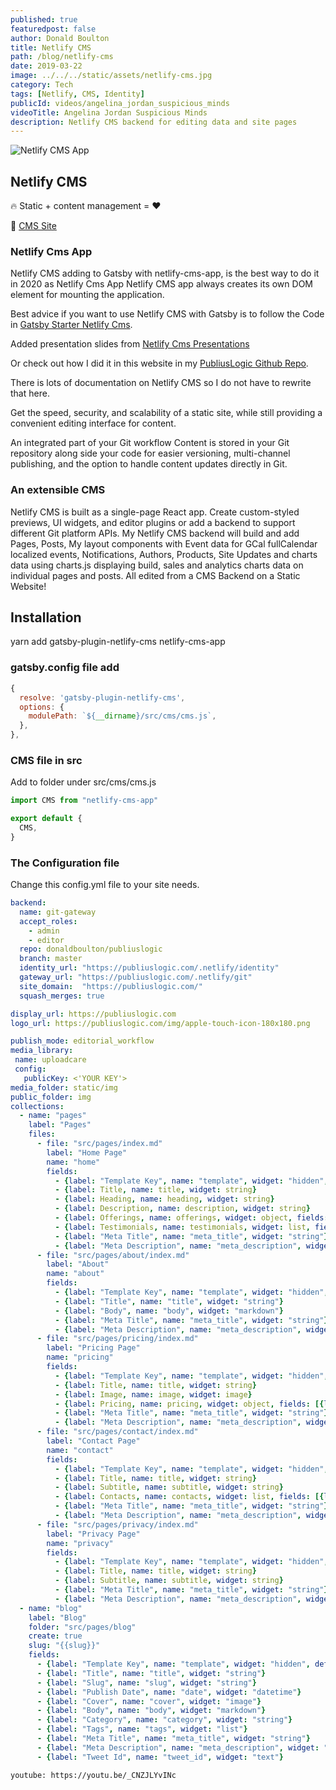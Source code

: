 ```yaml
---
published: true
featuredpost: false
author: Donald Boulton
title: Netlify CMS
path: /blog/netlify-cms
date: 2019-03-22
image: ../../../static/assets/netlify-cms.jpg
category: Tech
tags: [Netlify, CMS, Identity]
publicId: videos/angelina_jordan_suspicious_minds
videoTitle: Angelina Jordan Suspicious Minds
description: Netlify CMS backend for editing data and site pages
---
```


![Netlify CMS App](../../../static/assets/netlify-cms.jpg)

## Netlify CMS

🔥 Static + content management = ❤️

🔗 [CMS Site](https://www.netlifycms.org/)

### Netlify Cms App

Netlify CMS adding to Gatsby with netlify-cms-app, is the best way to do it in 2020 as Netlify Cms App Netlify CMS app always creates its own DOM element for mounting the application.

Best advice if you want to use Netlify CMS with Gatsby is to follow the Code in [Gatsby Starter Netlify Cms](https://github.com/netlify-templates/gatsby-starter-netlify-cms).

Added presentation slides from [Netlify Cms Presentations](https://github.com/Benaiah/netlify-cms-presentations-example)

Or check out how I did it in this website in my [PubliusLogic Github Repo](https://github.com/donaldboulton/publiuslogic).

There is lots of documentation on Netlify CMS so I do not have to rewrite that here.

Get the speed, security, and scalability of a static site, while still providing a convenient editing interface for content.

An integrated part of your Git workflow
Content is stored in your Git repository along side your code for easier versioning, multi-channel publishing, and the option to handle content updates directly in Git.

### An extensible CMS

Netlify CMS is built as a single-page React app. Create custom-styled previews, UI widgets, and editor plugins or add a backend to support different Git platform APIs.
My Netlify CMS backend will build and add Pages, Posts, My layout components with Event data for GCal fullCalendar localized events, Notifications, Authors, Products, Site Updates and charts data using charts.js displaying build, sales and analytics charts data on individual pages and posts. All edited from a CMS Backend on a Static Website!

## Installation

yarn add gatsby-plugin-netlify-cms netlify-cms-app

### gatsby.config file add

```js:title=gatsby-config.js {2,4}
{
  resolve: 'gatsby-plugin-netlify-cms',
  options: {
    modulePath: `${__dirname}/src/cms/cms.js`,
  },
},
```

### CMS file in src

Add to folder under src/cms/cms.js

```jsx:title=src/cms/cms.js {3-5}
import CMS from "netlify-cms-app"

export default {
  CMS,
}
```

### The Configuration file

Change this config.yml file to your site needs.

```yaml:title=static/admin/config.yml
backend:
  name: git-gateway
  accept_roles:
    - admin
    - editor
  repo: donaldboulton/publiuslogic
  branch: master
  identity_url: "https://publiuslogic.com/.netlify/identity"
  gateway_url: "https://publiuslogic.com/.netlify/git"
  site_domain:  "https://publiuslogic.com/"
  squash_merges: true

display_url: https://publiuslogic.com
logo_url: https://publiuslogic.com/img/apple-touch-icon-180x180.png

publish_mode: editorial_workflow
media_library:
 name: uploadcare
 config:
   publicKey: <'YOUR KEY'>
media_folder: static/img
public_folder: img
collections:
  - name: "pages"
    label: "Pages"
    files:
      - file: "src/pages/index.md"
        label: "Home Page"
        name: "home"
        fields:
          - {label: "Template Key", name: "template", widget: "hidden", default: "home-page"}
          - {label: Title, name: title, widget: string}
          - {label: Heading, name: heading, widget: string}
          - {label: Description, name: description, widget: string}
          - {label: Offerings, name: offerings, widget: object, fields: [{label: Blurbs, name: blurbs, widget: list, fields: [{label: Image, name: image, widget: image}, {label: Text, name: text, widget: text}]}]}
          - {label: Testimonials, name: testimonials, widget: list, fields: [{label: Quote, name: quote, widget: string}, {label: Author, name: author, widget: string}]}
          - {label: "Meta Title", name: "meta_title", widget: "string"}
          - {label: "Meta Description", name: "meta_description", widget: "text"}
      - file: "src/pages/about/index.md"
        label: "About"
        name: "about"
        fields:
          - {label: "Template Key", name: "template", widget: "hidden", default: "pages"}
          - {label: "Title", name: "title", widget: "string"}
          - {label: "Body", name: "body", widget: "markdown"}
          - {label: "Meta Title", name: "meta_title", widget: "string"}
          - {label: "Meta Description", name: "meta_description", widget: "text"}
      - file: "src/pages/pricing/index.md"
        label: "Pricing Page"
        name: "pricing"
        fields:
          - {label: "Template Key", name: "template", widget: "hidden", default: "pricing-page"}
          - {label: Title, name: title, widget: string}
          - {label: Image, name: image, widget: image}
          - {label: Pricing, name: pricing, widget: object, fields: [{label: Heading, name: heading, widget: string}, {label: Description, name: description, widget: string}, {label: Plans, name: plans, widget: list, fields: [{label: Plan, name: plan, widget: string}, {label: Price, name: price, widget: string}, {label: Description, name: description, widget: string}, {label: Items, name: items, widget: list}]}]}
          - {label: "Meta Title", name: "meta_title", widget: "string"}
          - {label: "Meta Description", name: "meta_description", widget: "text"}
      - file: "src/pages/contact/index.md"
        label: "Contact Page"
        name: "contact"
        fields:
          - {label: "Template Key", name: "template", widget: "hidden", default: "contact-page"}
          - {label: Title, name: title, widget: string}
          - {label: Subtitle, name: subtitle, widget: string}
          - {label: Contacts, name: contacts, widget: list, fields: [{label: Email, name: email, widget: string}, {label: Description, name: description, widget: string}]}
          - {label: "Meta Title", name: "meta_title", widget: "string"}
          - {label: "Meta Description", name: "meta_description", widget: "text"}
      - file: "src/pages/privacy/index.md"
        label: "Privacy Page"
        name: "privacy"
        fields:
          - {label: "Template Key", name: "template", widget: "hidden", default: "privacy-page"}
          - {label: Title, name: title, widget: string}
          - {label: Subtitle, name: subtitle, widget: string}
          - {label: "Meta Title", name: "meta_title", widget: "string"}
          - {label: "Meta Description", name: "meta_description", widget: "text"}
  - name: "blog"
    label: "Blog"
    folder: "src/pages/blog"
    create: true
    slug: "{{slug}}"
    fields:
      - {label: "Template Key", name: "template", widget: "hidden", default: "posts"}
      - {label: "Title", name: "title", widget: "string"}
      - {label: "Slug", name: "slug", widget: "string"}
      - {label: "Publish Date", name: "date", widget: "datetime"}
      - {label: "Cover", name: "cover", widget: "image"}
      - {label: "Body", name: "body", widget: "markdown"}
      - {label: "Category", name: "category", widget: "string"}
      - {label: "Tags", name: "tags", widget: "list"}
      - {label: "Meta Title", name: "meta_title", widget: "string"}
      - {label: "Meta Description", name: "meta_description", widget: "text"}
      - {label: "Tweet Id", name: "tweet_id", widget: "text"}

```

`youtube: https://youtu.be/_CNZJLYvINc`

<WavyHr className="mt-1 mb-1 text-fuchsia-600" />
